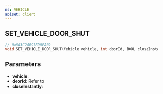 ```yaml
---
ns: VEHICLE
apiset: client
---
```

## SET_VEHICLE_DOOR_SHUT

```c
// 0x6A3C24B91FD0EA09
void SET_VEHICLE_DOOR_SHUT(Vehicle vehicle, int doorId, BOOL closeInstantly);
```

## Parameters
* **vehicle**:
* **doorId**: Refer to <Enum name="eDoorId" />
* **closeInstantly**: